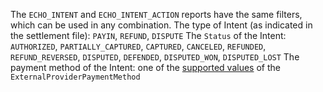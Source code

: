 The `ECHO_INTENT` and `ECHO_INTENT_ACTION` reports have the same filters, which can be used in any combination.
<Expandable title="properties" defaultOpen>
<ParamField body="Type" type="string">
The type of Intent (as indicated in the settlement file): `PAYIN`, `REFUND`, `DISPUTE`
</ParamField>
<ParamField body="Status" type="string">
The `Status` of the Intent: `AUTHORIZED`, `PARTIALLY_CAPTURED`, `CAPTURED`, `CANCELED`, `REFUNDED`, `REFUND_REVERSED`, `DISPUTED`, `DEFENDED`, `DISPUTED_WON`, `DISPUTED_LOST`
</ParamField>
<ParamField body="PaymentMethod" type="string">
The payment method of the Intent: one of the [supported values](/guides/echo/supported-payment-methods) of the `ExternalProviderPaymentMethod`
</ParamField>
</Expandable>